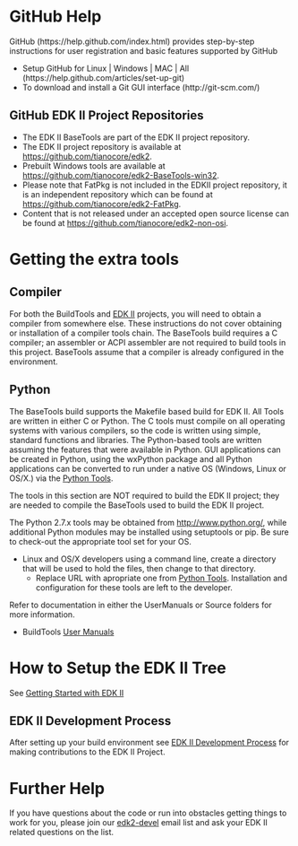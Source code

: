 =GitHub Help=

GitHub (https://help.github.com/index.html) provides step-by-step instructions for user registration and basic features supported by GitHub 

* Setup GitHub for Linux | Windows | MAC | All (https://help.github.com/articles/set-up-git)
* To download and install a Git GUI interface (http://git-scm.com/)

=='''GitHub EDK II Project Repositories'''==

* The EDK II BaseTools are part of the EDK II project repository. 
* The EDK II project repository is available at https://github.com/tianocore/edk2. 
* Prebuilt Windows tools are available at https://github.com/tianocore/edk2-BaseTools-win32. 
* Please note that FatPkg is not included in the EDKII project repository, it is an independent repository which can be found at https://github.com/tianocore/edk2-FatPkg.
* Content that is not released under an accepted open source license can be found at https://github.com/tianocore/edk2-non-osi.<BR>
= Getting the extra tools=
== Compiler ==
For both the BuildTools and [http://www.tianocore.org/edk2/ EDK II] projects, you will need to obtain a compiler from somewhere else. These instructions do not cover obtaining or installation of a compiler tools chain. The BaseTools build requires a C compiler; an assembler or ACPI assembler are not required to build tools in this project. BaseTools assume that a compiler is already configured in the environment.

== Python ==
The BaseTools build supports the Makefile based build for EDK II. All Tools are written in either C or Python. The C tools must compile on all operating systems with various compilers, so the code is written using simple, standard functions and libraries. The Python-based tools are written assuming the features that were available in Python. GUI applications can be created in Python, using the wxPython package and all Python applications can be converted to run under a native OS (Windows, Linux or OS/X.) via the [[Python Tools]].

The tools in this section are NOT required to build the EDK II project; they are needed to compile the
BaseTools used to build the EDK II project.

The Python 2.7.x tools may be obtained from http://www.python.org/, while additional Python modules may be installed using setuptools or pip. Be sure to check-out the appropriate tool set for your OS.

*Linux and OS/X developers using a command line, create a directory that will be used to hold the files, then change to that directory. 
**Replace URL with apropriate one from [[Python Tools]]. Installation and configuration for these tools are left to the developer.




Refer to documentation in either the UserManuals or Source folders for more information. 
* BuildTools [https://github.com/tianocore/buildtools-BaseTools/tree/master/UserManuals User Manuals]

='''How to Setup the EDK II Tree'''=
See [[Getting Started with EDK II]]

==  EDK II Development Process ==
After setting up your build environment see  [[EDK II Development Process]] for making contributions to the EDK II Project.

=Further Help=

If you have questions about the code or run into obstacles getting things to work for you, please join our [[edk2-devel]] email list and ask your EDK II related questions on the list.
